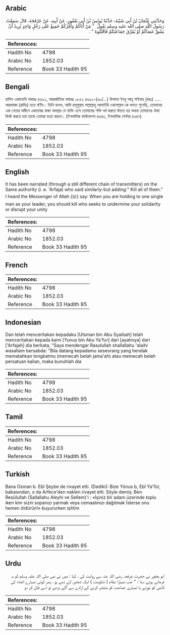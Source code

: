 ## Arabic


<div dir="rtl" lang="ar" style={{fontSize:'larger',backgroundColor:'#f8f9fa',padding:20}}>
وَحَدَّثَنِي عُثْمَانُ بْنُ أَبِي شَيْبَةَ، حَدَّثَنَا يُونُسُ بْنُ أَبِي يَعْفُورٍ، عَنْ أَبِيهِ، عَنْ عَرْفَجَةَ، قَالَ سَمِعْتُ رَسُولَ اللَّهِ صلى الله عليه وسلم يَقُولُ ‏ "‏ مَنْ أَتَاكُمْ وَأَمْرُكُمْ جَمِيعٌ عَلَى رَجُلٍ وَاحِدٍ يُرِيدُ أَنْ يَشُقَّ عَصَاكُمْ أَوْ يُفَرِّقَ جَمَاعَتَكُمْ فَاقْتُلُوهُ ‏"‏ ‏.‏
</div>
<div style={{backgroundColor:'#f8f9fa',padding:20, marginBottom: 10}}><table> <thead> <tr> <th>References:</th> <th></th> </tr> </thead> <tbody><tr><td>Hadith No</td><td>4798</td></tr><tr><td>Arabic No</td><td>1852.03</td></tr><tr><td>Reference</td><td>Book 33 Hadith 95</td></tr></tbody></table></div>

## Bengali


<div dir="ltr" lang="bn" style={{fontSize:'larger',backgroundColor:'#f8f9fa',padding:20}}>
হাদিস একাডেমি নাম্বারঃ ৪৬৯২, আন্তর্জাতিক নাম্বারঃ ১৮৫২ ৪৬৯২-(৬০/...) উসমান ইবনু আবূ শাইবাহ্ (রহঃ) ..... আরফাজা (রাযিঃ) হতে বর্ণিত। তিনি বলেন, আমি রসূলুল্লাহ সাল্লাল্লাহু আলাইহি ওয়াসাল্লাম কে বলতে শুনেছি, তোমাদের এক নেতার অধীনে একতাবদ্ধ থাকা অবস্থায় যে ব্যক্তি এসে তোমাদের শক্তি খর্ব করতে উদ্যত হয় অথবা তোমাদের ঐক্য বিনষ্ট করতে চায় তাকে তোমরা হত্যা করবে। (ইসলামিক ফাউন্ডেশন ৪৬৪৫, ইসলামিক সেন্টার ৪৬৪৭)
</div>
<div style={{backgroundColor:'#f8f9fa',padding:20, marginBottom: 10}}><table> <thead> <tr> <th>References:</th> <th></th> </tr> </thead> <tbody><tr><td>Hadith No</td><td>4798</td></tr><tr><td>Arabic No</td><td>1852.03</td></tr><tr><td>Reference</td><td>Book 33 Hadith 95</td></tr></tbody></table></div>

## English


<div dir="ltr" lang="en" style={{fontSize:'larger',backgroundColor:'#f8f9fa',padding:20}}>
It has been narrated (through a still different chain of transmitters) on the Same authority (i. e. 'Arfaja) who said similarly-but adding:" Kill all of them." I heard the Messenger of Allah (ﷺ) say: When you are holding to one single man as your leader, you should kill who seeks to undermine your solidarity or disrupt your unity
</div>
<div style={{backgroundColor:'#f8f9fa',padding:20, marginBottom: 10}}><table> <thead> <tr> <th>References:</th> <th></th> </tr> </thead> <tbody><tr><td>Hadith No</td><td>4798</td></tr><tr><td>Arabic No</td><td>1852.03</td></tr><tr><td>Reference</td><td>Book 33 Hadith 95</td></tr></tbody></table></div>

## French


<div dir="ltr" lang="fr" style={{fontSize:'larger',backgroundColor:'#f8f9fa',padding:20}}>

</div>
<div style={{backgroundColor:'#f8f9fa',padding:20, marginBottom: 10}}><table> <thead> <tr> <th>References:</th> <th></th> </tr> </thead> <tbody><tr><td>Hadith No</td><td>4798</td></tr><tr><td>Arabic No</td><td>1852.03</td></tr><tr><td>Reference</td><td>Book 33 Hadith 95</td></tr></tbody></table></div>

## Indonesian


<div dir="ltr" lang="id" style={{fontSize:'larger',backgroundColor:'#f8f9fa',padding:20}}>
Dan telah menceritakan kepadaku [Utsman bin Abu Syaibah] telah menceritakan kepada kami [Yunus bin Abu Ya'fur] dari [ayahnya] dari ['Arfajah] dia berkata, "Saya mendengar Rasulullah shallallahu 'alaihi wasallam bersabda: "Bila datang kepadamu seseorang yang hendak mematahkan tongkatmu (memecah belah jama'ah) atau memecah belah persatuan kalian, maka bunuhlah dia
</div>
<div style={{backgroundColor:'#f8f9fa',padding:20, marginBottom: 10}}><table> <thead> <tr> <th>References:</th> <th></th> </tr> </thead> <tbody><tr><td>Hadith No</td><td>4798</td></tr><tr><td>Arabic No</td><td>1852.03</td></tr><tr><td>Reference</td><td>Book 33 Hadith 95</td></tr></tbody></table></div>

## Tamil


<div dir="ltr" lang="ta" style={{fontSize:'larger',backgroundColor:'#f8f9fa',padding:20}}>

</div>
<div style={{backgroundColor:'#f8f9fa',padding:20, marginBottom: 10}}><table> <thead> <tr> <th>References:</th> <th></th> </tr> </thead> <tbody><tr><td>Hadith No</td><td>4798</td></tr><tr><td>Arabic No</td><td>1852.03</td></tr><tr><td>Reference</td><td>Book 33 Hadith 95</td></tr></tbody></table></div>

## Turkish


<div dir="ltr" lang="tr" style={{fontSize:'larger',backgroundColor:'#f8f9fa',padding:20}}>
Bana Osman b. Ebî Şeybe de rivayet etti. (Dediki): Bize Yûnus b, Ebî Ya'fûr, babasından, o da Arfece'den naklen rivayet etti. Söyle demiş: Ben ResûIullah (Sallallahu Aleyhi ve Sellem)'i : «İşiniz bîr adam üzerinde toplu iken kim sizin sopanızı yarmak veya cemaatınızı dağıtmak İsterse onu hemen öldürün!» buyururken işittim
</div>
<div style={{backgroundColor:'#f8f9fa',padding:20, marginBottom: 10}}><table> <thead> <tr> <th>References:</th> <th></th> </tr> </thead> <tbody><tr><td>Hadith No</td><td>4798</td></tr><tr><td>Arabic No</td><td>1852.03</td></tr><tr><td>Reference</td><td>Book 33 Hadith 95</td></tr></tbody></table></div>

## Urdu


<div dir="rtl" lang="ur" style={{fontSize:'larger',backgroundColor:'#f8f9fa',padding:20}}>
ابو یعفور نے حضرت عرفجہ رضی اللہ عنہ سے روایت کی ، کہا : میں نے نبی صلی اللہ علیہ وسلم کو یہ فرماتے ہوئے سنا : " جب تمہارا نظام ( حکومت ) ایک شخص کے ذمے ہو ، پھر کوئی تمہارے اتحاد کی لاٹھی کو توڑنے یا تمہاری جماعت کو منتشر کرنے کے ارادے سے آگے بڑھے تو اسے قتل کر دو
</div>
<div style={{backgroundColor:'#f8f9fa',padding:20, marginBottom: 10}}><table> <thead> <tr> <th>References:</th> <th></th> </tr> </thead> <tbody><tr><td>Hadith No</td><td>4798</td></tr><tr><td>Arabic No</td><td>1852.03</td></tr><tr><td>Reference</td><td>Book 33 Hadith 95</td></tr></tbody></table></div>